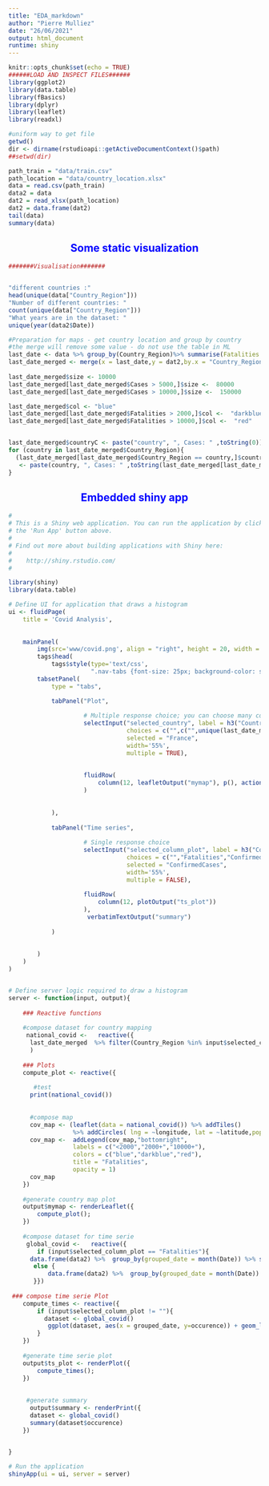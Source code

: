 ```yaml
---
title: "EDA_markdown"
author: "Pierre Mulliez"
date: "26/06/2021"
output: html_document
runtime: shiny
---
```


```r
knitr::opts_chunk$set(echo = TRUE)
######LOAD AND INSPECT FILES######
library(ggplot2)
library(data.table)  
library(fBasics)
library(dplyr)
library(leaflet)
library(readxl)

#uniform way to get file
getwd()
dir <- dirname(rstudioapi::getActiveDocumentContext()$path)
##setwd(dir)

path_train = "data/train.csv"
path_location = "data/country_location.xlsx"
data = read.csv(path_train)
data2 = data
dat2 = read_xlsx(path_location)
dat2 = data.frame(dat2)
tail(data)
summary(data)
```


<h2 style="color: blue; text-align:center";>  Some static visualization </h2>

```r
#######Visualisation#######


"different countries :"
head(unique(data["Country_Region"]))
"Number of different countries: "
count(unique(data["Country_Region"]))
"What years are in the dataset: " 
unique(year(data2$Date))

#Preparation for maps - get country location and group by country
#the merge will remove some value - do not use the table in ML
last_date <- data %>% group_by(Country_Region)%>% summarise(Fatalities = sum(Fatalities),Cases = sum(ConfirmedCases))
last_date_merged <- merge(x = last_date,y = dat2,by.x = "Country_Region", by.y = "name",all = FALSE)
  
last_date_merged$size <- 10000
last_date_merged[last_date_merged$Cases > 5000,]$size <-  80000
last_date_merged[last_date_merged$Cases > 10000,]$size <-  150000

last_date_merged$col <- "blue"
last_date_merged[last_date_merged$Fatalities > 2000,]$col <-  "darkblue"
last_date_merged[last_date_merged$Fatalities > 10000,]$col <-  "red"


last_date_merged$countryC <- paste("country", ", Cases: " ,toString(0))
for (country in last_date_merged$Country_Region){
  (last_date_merged[last_date_merged$Country_Region == country,]$countryC
   <- paste(country, ", Cases: " ,toString(last_date_merged[last_date_merged$Country_Region == country,]$Cases)))
}

```

<h2 style="color: blue; text-align:center";> Embedded shiny app </h2>


```r
#
# This is a Shiny web application. You can run the application by clicking
# the 'Run App' button above.
#
# Find out more about building applications with Shiny here:
#
#    http://shiny.rstudio.com/
#

library(shiny)
library(data.table)

# Define UI for application that draws a histogram
ui <- fluidPage(  
    title = 'Covid Analysis',
    
    
    mainPanel(
        img(src='www/covid.png', align = "right", height = 20, width = 20),
        tags$head(
            tags$style(type='text/css',
                       ".nav-tabs {font-size: 25px; background-color: skyblue} ")),
        tabsetPanel(
            type = "tabs",

            tabPanel("Plot", 
                     
                     # Multiple response choice; you can choose many countries
                     selectInput("selected_country", label = h3("Country to Plot"),
                                 choices = c("",c("",unique(last_date_merged$Country_Region))),
                                 selected = "France",
                                 width='55%',
                                 multiple = TRUE),
                     
                     
                     fluidRow(
                         column(12, leafletOutput("mymap"), p(), actionButton("recalc", "New points"))
                     )
                     
                     
            ),
            
            tabPanel("Time series", 
                     
                     # Single response choice
                     selectInput("selected_column_plot", label = h3("Column to Plot"),
                                 choices = c("","Fatalities","ConfirmedCases"),
                                 selected = "ConfirmedCases",
                                 width='55%',
                                 multiple = FALSE),
                     
                     fluidRow(
                         column(12, plotOutput("ts_plot"))
                     ),
                      verbatimTextOutput("summary")
                     
            )
   
            
        )
    )
)


# Define server logic required to draw a histogram
server <- function(input, output){
    
    ### Reactive functions
  
    #compose dataset for country mapping
     national_covid <-   reactive({
      last_date_merged  %>% filter(Country_Region %in% input$selected_country )}
      )
    
    ### Plots
    compute_plot <- reactive({
           
       #test
      print(national_covid())
      
     
      #compose map
      cov_map <- (leaflet(data = national_covid()) %>% addTiles() 
                  %>% addCircles( lng = ~longitude, lat = ~latitude,popup = ~countryC, color = ~col, radius = ~size,fill = F))
      cov_map <-  addLegend(cov_map,"bottomright", 
                  labels = c("<2000","2000+","10000+"), 
                  colors = c("blue","darkblue","red"),
                  title = "Fatalities",
                  opacity = 1) 
      cov_map
    })
    
    #generate country map plot
    output$mymap <- renderLeaflet({
        compute_plot();
    })
    
    #compose dataset for time serie
     global_covid <-   reactive({
        if (input$selected_column_plot == "Fatalities"){
      data.frame(data2) %>%  group_by(grouped_date = month(Date)) %>% summarise(occurence=sum(Fatalities))}
       else {
           data.frame(data2) %>%  group_by(grouped_date = month(Date)) %>% summarise(occurence=sum(ConfirmedCases))
       }})
     
 ### compose time serie Plot
    compute_times <- reactive({
        if (input$selected_column_plot != ""){
          dataset <- global_covid()
           ggplot(dataset, aes(x = grouped_date, y=occurence)) + geom_line(color = "red",size=2) +  theme(text = element_text(size=20)) +  theme_dark()
        }
    })
 
    #generate time serie plot
    output$ts_plot <- renderPlot({
        compute_times();
    })
    
    
     #generate summary
      output$summary <- renderPrint({
      dataset <- global_covid()
      summary(dataset$occurence)
    })

    
}

# Run the application 
shinyApp(ui = ui, server = server)
```


